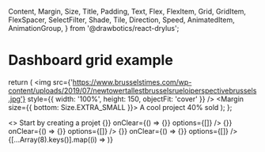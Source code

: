   Content,
  Margin,
  Size,
  Title,
  Padding,
  Text,
  Flex,
  FlexItem,
  Grid,
  GridItem,
  FlexSpacer,
  SelectFilter,
  Shade,
  Tile,
  Direction,
  Speed,
  AnimatedItem,
  AnimationGroup,
} from '@drawbotics/react-drylus';


# Dashboard grid example

  return (
    <Tile noPadding>
      <img
        src={'https://www.brusselstimes.com/wp-content/uploads/2019/07/newtowertallestbrusselsrueloiperspectivebrussels.jpg'}
        style={{ width: '100%', height: 150, objectFit: 'cover' }} />
      <Padding size={Size.SMALL}>
        <Margin size={{ bottom: Size.EXTRA_SMALL }}>
          <Text>A cool project</Text>
        </Margin>
        <Text size={Size.SMALL} shade={Shade.MEDIUM}>40% sold</Text>
      </Padding>
    </Tile>
  );
};

<Playground mode="jsx">
  <>
    <Navbar />
    <Content>
      <Padding>
        <AnimationGroup speed={Speed.FAST} direction={Direction.LEFT_RIGHT} staggerChildren>
          <AnimatedItem>
            <Margin size={{ top: Size.DEFAULT, bottom: Size.SMALL }}>
              <Title size={2} noMargin>
                Welcome Amber
              </Title>
            </Margin>
          </AnimatedItem>
          <AnimatedItem>
            <Text>
              Start by creating a projet
            </Text>
          </AnimatedItem>
        </AnimationGroup>
        <Margin size={{ top: Size.EXTRA_LARGE, bottom: Size.LARGE }}>
          <Flex animationDelay={300} animated animationDirection={Direction.TOP_DOWN} animationSpeed={Speed.FAST}>
            <FlexItem>
              <Title size={4} noMargin>
                Projects
              </Title>
            </FlexItem>
            <FlexSpacer flex size={Size.SMALL} />
            <FlexItem>
              <SelectFilter
                label="Filter"
                onChange={() => {}}
                onClear={() => {}}
                options={[]}
              />
            </FlexItem>
            <FlexSpacer size={Size.SMALL} />
            <FlexItem>
              <SelectFilter
                label="Filter"
                onChange={() => {}}
                onClear={() => {}}
                options={[]}
              />
            </FlexItem>
            <FlexSpacer size={Size.SMALL} />
            <FlexItem>
              <SelectFilter
                label="Filter"
                onChange={() => {}}
                onClear={() => {}}
                options={[]}
              />
            </FlexItem>
          </Flex>
        </Margin>
        <Grid animated animationDelay={600} hGutters={Size.DEFAULT} vGutters={Size.DEFAULT} columns={4}>
          {[...Array(8).keys()].map((i) =>
            <GridItem key={i}>
              <Item />
            </GridItem>
          )}
        </Grid>
      </Padding>
    </Content>
  </>
</Playground>